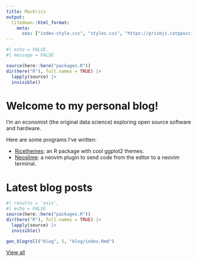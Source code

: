 ```yaml
---
title: Mackrics
output:
  litedown::html_format:
    meta:
      css: ["index-style.css", "styles.css", "https://prismjs.catppuccin.com/mocha.css"]
---
```


```r
#| echo = FALSE,
#| message = FALSE

source(here::here("packages.R"))
dir(here("R"), full.names = TRUE) |>
  lapply(source) |>
  invisible()
```


# Welcome to my personal blog!

I’m an economist (the original data science) exploring open source software and hardware.

Here are some programs I've written:

- [Ricethemes](https://github.com/Mackrics/ricethemes): an R package with cool
  ggplot2 themes.
- [Neoslime](https://github.com/Mackrics/neoslime): a neovim plugin to send
  code from the editor to a neovim terminal.


# Latest blog posts

```r
#| results = 'asis',
#| echo = FALSE
source(here::here("packages.R"))
dir(here("R"), full.names = TRUE) |>
  lapply(source) |>
  invisible()

gen_blogroll("blog", 5, "blog/index.Rmd")
```

[View all](./blog/index.html)
